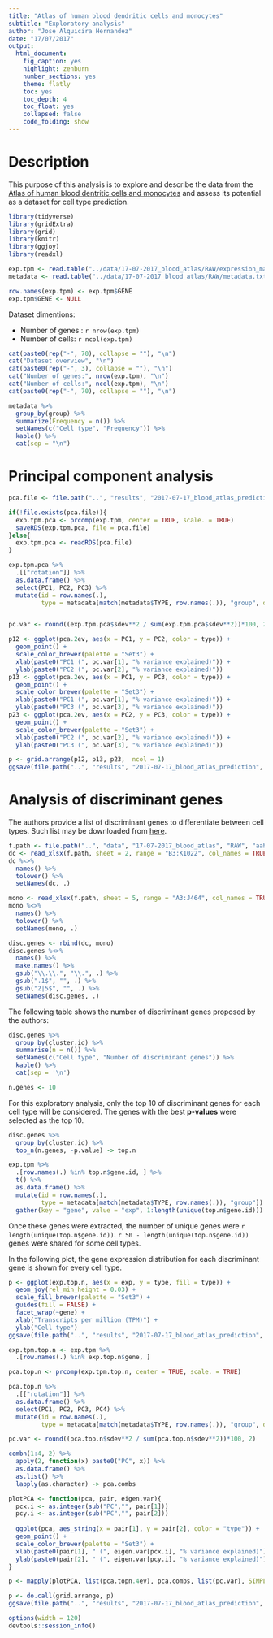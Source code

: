 ```yaml
---
title: "Atlas of human blood dendritic cells and monocytes"
subtitle: "Exploratory analysis"
author: "Jose Alquicira Hernandez"
date: "17/07/2017"
output:
  html_document:
    fig_caption: yes
    highlight: zenburn
    number_sections: yes
    theme: flatly
    toc: yes
    toc_depth: 4
    toc_float: yes
    collapsed: false
    code_folding: show
---
```


# Description

This purpose of this analysis is to explore and describe the data from the [Atlas of human blood dentritic cells and monocytes](https://portals.broadinstitute.org/single_cell/study/atlas-of-human-blood-dendritic-cells-and-monocytes) and assess its potential as a dataset for cell type prediction. 


```r
library(tidyverse)
library(gridExtra)
library(grid)
library(knitr)
library(ggjoy)
library(readxl)
```



```r
exp.tpm <- read.table("../data/17-07-2017_blood_atlas/RAW/expression_matrix_tpm.txt", header = TRUE, sep = "\t")
metadata <- read.table("../data/17-07-2017_blood_atlas/RAW/metadata.txt", header = TRUE, sep = "\t", skip = 1)
```

```r
row.names(exp.tpm) <- exp.tpm$GENE
exp.tpm$GENE <- NULL
```

Dataset dimentions:

- Number of genes : `r nrow(exp.tpm)`
- Number of cells: `r ncol(exp.tpm)`

```r
cat(paste0(rep("-", 70), collapse = ""), "\n")
cat("Dataset overview", "\n")
cat(paste0(rep("-", 3), collapse = ""), "\n")
cat("Number of genes:", nrow(exp.tpm), "\n")
cat("Number of cells:", ncol(exp.tpm), "\n")
cat(paste0(rep("-", 70), collapse = ""), "\n")
```


```r
metadata %>%
  group_by(group) %>% 
  summarize(Frequency = n()) %>%
  setNames(c("Cell type", "Frequency")) %>%
  kable() %>% 
  cat(sep = "\n")
```

# Principal component analysis

```r
pca.file <- file.path("..", "results", "2017-07-17_blood_atlas_prediction", "pca.RDS")

if(!file.exists(pca.file)){
  exp.tpm.pca <- prcomp(exp.tpm, center = TRUE, scale. = TRUE)
  saveRDS(exp.tpm.pca, file = pca.file)
}else{
  exp.tpm.pca <- readRDS(pca.file)
}
```

```r
exp.tpm.pca %>%
  .[["rotation"]] %>% 
  as.data.frame() %>% 
  select(PC1, PC2, PC3) %>%
  mutate(id = row.names(.), 
         type = metadata[match(metadata$TYPE, row.names(.)), "group", drop = TRUE]) -> pca.2ev


pc.var <- round((exp.tpm.pca$sdev**2 / sum(exp.tpm.pca$sdev**2))*100, 2)
```

```r
p12 <- ggplot(pca.2ev, aes(x = PC1, y = PC2, color = type)) +
  geom_point() +
  scale_color_brewer(palette = "Set3") +
  xlab(paste0("PC1 (", pc.var[1], "% variance explained)")) +
  ylab(paste0("PC2 (", pc.var[2], "% variance explained)"))
p13 <- ggplot(pca.2ev, aes(x = PC1, y = PC3, color = type)) +
  geom_point() +
  scale_color_brewer(palette = "Set3") +
  xlab(paste0("PC1 (", pc.var[1], "% variance explained)")) +
  ylab(paste0("PC3 (", pc.var[3], "% variance explained)"))
p23 <- ggplot(pca.2ev, aes(x = PC2, y = PC3, color = type)) +
  geom_point() +
  scale_color_brewer(palette = "Set3") +
  xlab(paste0("PC2 (", pc.var[2], "% variance explained)")) +
  ylab(paste0("PC3 (", pc.var[3], "% variance explained)"))
```

```r
p <- grid.arrange(p12, p13, p23,  ncol = 1)
ggsave(file.path("..", "results", "2017-07-17_blood_atlas_prediction", "blood_atlas_pca.png"), p, height = 18)
```


# Analysis of discriminant genes

The authors provide a list of discriminant genes to differentiate between cell types. Such list may be downloaded from [here](http://science.sciencemag.org/highwire/filestream/693401/field_highwire_adjunct_files/0/aah4573_Supplementary_Tables_1-16.xlsx).

```r
f.path <- file.path("..", "data", "17-07-2017_blood_atlas", "RAW", "aah4573_Supplementary_Tables_1-16.xlsx")
dc <- read_xlsx(f.path, sheet = 2, range = "B3:K1022", col_names = TRUE)
dc %<>% 
  names() %>% 
  tolower() %>%
  setNames(dc, .)
```

```r
mono <- read_xlsx(f.path, sheet = 5, range = "A3:J464", col_names = TRUE)
mono %<>% 
  names() %>% 
  tolower() %>%
  setNames(mono, .)
```

```r
disc.genes <- rbind(dc, mono)
disc.genes %<>%
  names() %>%
  make.names() %>%
  gsub("\\.\\.", "\\.", .) %>%
  gsub(".1$", "", .) %>%
  gsub("2|5$", "", .) %>%
  setNames(disc.genes, .)
```

The following table shows the number of discriminant genes proposed by the authors:

```r
disc.genes %>%
  group_by(cluster.id) %>%
  summarise(n = n()) %>%
  setNames(c("Cell type", "Number of discriminant genes")) %>%
  kable() %>% 
  cat(sep = '\n')
```

```r
n.genes <- 10
```


For this exploratory analysis, only the top 10 of discriminant genes for each cell type will be considered. The genes with the best **p-values** were selected as the top 10.

```r
disc.genes %>%
  group_by(cluster.id) %>%
  top_n(n.genes, -p.value) -> top.n
```


```r
exp.tpm %>%
  .[row.names(.) %in% top.n$gene.id, ] %>% 
  t() %>% 
  as.data.frame() %>% 
  mutate(id = row.names(.), 
         type = metadata[match(metadata$TYPE, row.names(.)), "group"]) %>%
  gather(key = "gene", value = "exp", 1:length(unique(top.n$gene.id))) -> exp.top.n
```

Once these genes were extracted, the number of unique genes were `r length(unique(top.n$gene.id))`. `r 50 - length(unique(top.n$gene.id))` genes were shared for some cell types.


In the following plot, the gene expression distribution for each discriminant gene is shown for every cell type.

```r
p <- ggplot(exp.top.n, aes(x = exp, y = type, fill = type)) +
  geom_joy(rel_min_height = 0.03) +
  scale_fill_brewer(palette = "Set3") +
  guides(fill = FALSE) +
  facet_wrap(~gene) +
  xlab("Transcripts per million (TPM)") +
  ylab("Cell type")
ggsave(file.path("..", "results", "2017-07-17_blood_atlas_prediction", paste0("top", n.genes,"_total_", length(unique(exp.top.n$gene)), "_discriminant_genes.png")), p, height = 14)
```

```r
exp.tpm.top.n <- exp.tpm %>%
  .[row.names(.) %in% exp.top.n$gene, ]
```

```r
pca.top.n <- prcomp(exp.tpm.top.n, center = TRUE, scale. = TRUE)
```


```r
pca.top.n %>%
  .[["rotation"]] %>% 
  as.data.frame() %>% 
  select(PC1, PC2, PC3, PC4) %>%
  mutate(id = row.names(.), 
         type = metadata[match(metadata$TYPE, row.names(.)), "group", drop = TRUE]) -> pca.topn.4ev

pc.var <- round((pca.top.n$sdev**2 / sum(pca.top.n$sdev**2))*100, 2)
```

```r
combn(1:4, 2) %>%
  apply(2, function(x) paste0("PC", x)) %>% 
  as.data.frame() %>% 
  as.list() %>% 
  lapply(as.character) -> pca.combs

plotPCA <- function(pca, pair, eigen.var){
  pcx.i <- as.integer(sub("PC","", pair[1]))
  pcy.i <- as.integer(sub("PC","", pair[2]))
  
  ggplot(pca, aes_string(x = pair[1], y = pair[2], color = "type")) +
  geom_point() +
  scale_color_brewer(palette = "Set3") +
  xlab(paste0(pair[1], " (", eigen.var[pcx.i], "% variance explained)")) +
  ylab(paste0(pair[2], " (", eigen.var[pcy.i], "% variance explained)"))
}

p <- mapply(plotPCA, list(pca.topn.4ev), pca.combs, list(pc.var), SIMPLIFY = FALSE)
```

```r
p <- do.call(grid.arrange, p)
ggsave(file.path("..", "results", "2017-07-17_blood_atlas_prediction", paste0("pca_top", n.genes,"_total_", nrow(exp.tpm.top.n), "_discriminant_genes.png")), p, width = 8, height = 10)
```

```r
options(width = 120)
devtools::session_info()
```